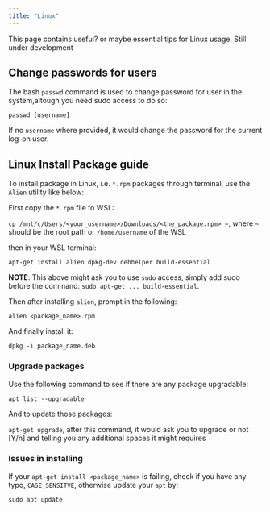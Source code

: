 ```yaml
---
title: "Linux"
---
```


This page contains useful? or maybe essential tips for Linux usage. Still under development

## Change passwords for users

The bash `passwd` command is used to change password for user in the system,altough you need sudo access to do so:

`passwd [username]`

If no `username` where provided, it would change the password for the current log-on user.

## Linux Install Package guide

To install package in Linux, i.e. `*.rpm` packages through terminal, use the `Alien` utility like below:

First copy the `*.rpm` file to WSL:

`cp /mnt/c/Users/<your_username>/Downloads/<the_package.rpm> ~`, where `~` should be the root path or `/home/username` of the WSL

then in your WSL terminal:

`apt-get install alien dpkg-dev debhelper build-essential`

**NOTE**: This above might ask you to use `sudo` access, simply add sudo before the command: `sudo apt-get ... build-essential`.

Then after installing `alien`, prompt in the following:

`alien <package_name>.rpm`

And finally install it:

`dpkg -i package_name.deb`


### Upgrade packages

Use the following command to see if there are any package upgradable:

`apt list --upgradable`

And to update those packages:

`apt-get upgrade`, after this command, it would ask you to upgrade or not [Y/n] and telling you any additional spaces it might requires

### Issues in installing

If your `apt-get install <package_name>` is failing, check if you have any typo, `CASE_SENSITVE`, otherwise update your `apt` by:

`sudo apt update`
<!---
### Install without sudo privilege

If you're a user with limited access, i.e. you are not sudo user, to instal package requires a series of step like the following to compile the package from source:

1. Check if `$HOME/.profile` exists, and find if you see the following block:

		if [ -d "$HOME/.local/bin" ] ; then
			PATH="$HOME/.local/bin:$PATH"
		fi

If it does not exists, add it to the `$HOME/.profile`, where this tells the terminal to add everything within `$HOME/.local/bin` to you path, so it can find the executable and make it available to you, and of course, make sure to create such directory by: `mkdir -p $HOME/.local/bin`

2. Once you created `$HOME/.local/bin`, cd into that directory
3. Now compile the package you like with:

	apt-get source <PACKAGE>
	./configure
--->